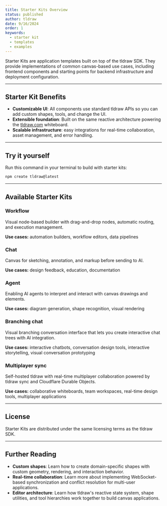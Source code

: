 ```yaml
---
title: Starter Kits Overview
status: published
author: tldraw
date: 9/16/2024
order: 1
keywords:
  - starter kit
  - templates
  - examples
---
```


Starter Kits are application templates built on top of the tldraw SDK. They provide implementations of common canvas-based use cases, including frontend components and starting points for backend infrastructure and deployment configuration.

---

## Starter Kit Benefits

- **Customizable UI**: All components use standard tldraw APIs so you can add custom shapes, tools, and change the UI.
- **Extensible foundation**: Built on the same reactive architecture powering the [tldraw.com](http://tldraw.com) whiteboard.
- **Scalable infrastructure**: easy integrations for real-time collaboration, asset management, and error handling.

---

## Try it yourself

Run this command in your terminal to build with starter kits:

```jsx
npm create tldraw@latest
```

---

## Available Starter Kits

### Workflow

Visual node-based builder with drag-and-drop nodes, automatic routing, and execution management.

**Use cases:** automation builders, workflow editors, data pipelines

### Chat

Canvas for sketching, annotation, and markup before sending to AI.

**Use cases:** design feedback, education, documentation

### Agent

Enabling AI agents to interpret and interact with canvas drawings and elements.

**Use cases:** diagram generation, shape recognition, visual rendering

### Branching chat

Visual branching conversation interface that lets you create interactive chat trees with AI integration.

**Use cases:** interactive chatbots, conversation design tools, interactive storytelling, visual conversation prototyping

### Multiplayer sync

Self-hosted tldraw with real-time multiplayer collaboration powered by tldraw sync and Cloudflare Durable Objects.

**Use cases:** collaborative whiteboards, team workspaces, real-time design tools, multiplayer applications

---

## License

Starter Kits are distributed under the same licensing terms as the tldraw SDK.

---

## Further Reading

- **Custom shapes**: Learn how to create domain-specific shapes with custom geometry, rendering, and interaction behavior.
- **Real-time collaboration**: Learn more about implementing WebSocket-based synchronization and conflict resolution for multi-user applications.
- **Editor architecture**: Learn how tldraw's reactive state system, shape utilities, and tool hierarchies work together to build canvas applications.
